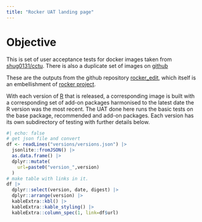 ```yaml
---
title: "Rocker UAT landing page"
---
```


# Objective

This is set of user acceptance tests for docker images taken from [shug0131/cctu](https://hub.docker.com/r/shug0131/cctu). There is also a duplicate set of images on [github](https://github.com/cam-ctu/rocker_edit/pkgs/container/cctu)

These are the outputs from the github repository [rocker_edit](https://github.com/cam-ctu/rocker_edit), which itself is an embellishment of  [rocker project](https://rocker-project.org/).

With each version of [R](https://cran.r-project.org/) that is released, a corresponding image is built with a corresponding set of add-on packages harmonised to the latest date the R version was the most recent. The UAT done here runs the basic tests on the base package, recommended and add-on packages. Each version has its own subdirectory of testing with further details below.


```r
#| echo: false
# get json file and convert
df <- readLines("versions/versions.json") |>
  jsonlite::fromJSON() |>
  as.data.frame() |>
  dplyr::mutate(
    url=paste0("version_",version)
  ) 
# make table with links in it. 
df |> 
  dplyr::select(version, date, digest) |>
  dplyr::arrange(version) |>
  kableExtra::kbl() |>
  kableExtra::kable_styling() |>
  kableExtra::column_spec(1, link=df$url)

```
